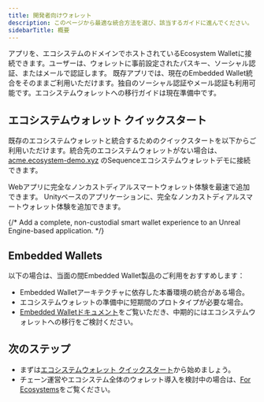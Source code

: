 ```yaml
---
title: 開発者向けウォレット
description: このページから最適な統合方法を選び、該当するガイドに進んでください。
sidebarTitle: 概要
---
```


<CardGroup>
  <Card title="Ecosystem Wallet (v6)" href="/solutions/wallets/developers/ecosystem-wallet/react_quickstart">
    アプリを、エコシステムのドメインでホストされているEcosystem Walletに接続できます。ユーザーは、ウォレットに事前設定されたパスキー、ソーシャル認証、またはメールで認証します。
  </Card>

  <Card title="Embedded Wallet（v5）" href="/solutions/wallets/developers/embedded-wallet/overview">
    既存アプリでは、現在のEmbedded Wallet統合をそのままご利用いただけます。独自のソーシャル認証やメール認証も利用可能です。エコシステムウォレットへの移行ガイドは現在準備中です。
  </Card>
</CardGroup>

## エコシステムウォレット クイックスタート
既存のエコシステムウォレットと統合するためのクイックスタートを以下からご利用いただけます。統合先のエコシステムウォレットがない場合は、[acme.ecosystem-demo.xyz](https://acme.ecosystem-demo.xyz) のSequenceエコシステムウォレットデモに接続できます。

<CardGroup>
  <Card title="Web SDK" icon="code" href="/solutions/wallets/developers/ecosystem-wallet/react_quickstart">
    Webアプリに完全なノンカストディアルスマートウォレット体験を最速で追加できます。
  </Card>

  <Card title="Unity SDK" icon="unity" href="/solutions/wallets/developers/ecosystem-wallet/unity-quickstart">
    Unityベースのアプリケーションに、完全なノンカストディアルスマートウォレット体験を追加できます。
  </Card>

  {/* <Card title="Unreal SDK" href="/solutions/wallets/developers/ecosystem-wallet/unreal-quickstart">
        Add a complete, non-custodial smart wallet experience to an Unreal Engine-based application.
      </Card> */}
</CardGroup>

## Embedded Wallets
以下の場合は、当面の間Embedded Wallet製品のご利用をおすすめします：
- Embedded Walletアーキテクチャに依存した本番環境の統合がある場合。
- エコシステムウォレットの準備中に短期間のプロトタイプが必要な場合。
- [Embedded Walletドキュメント](/solutions/wallets/developers/embedded-wallet/overview)をご覧いただき、中期的にはエコシステムウォレットへの移行をご検討ください。

## 次のステップ

- まずは[エコシステムウォレット クイックスタート](/solutions/wallets/developers/ecosystem-wallet/react_quickstart)から始めましょう。
- チェーン運営やエコシステム全体のウォレット導入を検討中の場合は、[For Ecosystems](/solutions/wallets/ecosystems/overview)をご覧ください。